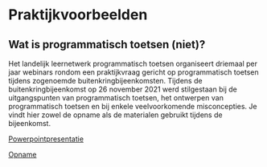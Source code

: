 # Praktijkvoorbeelden 

## Wat is programmatisch toetsen (niet)? 

Het landelijk leernetwerk programmatisch toetsen organiseert driemaal per jaar webinars rondom een praktijkvraag gericht op programmatisch toetsen tijdens zogenoemde buitenkringbijeenkomsten. Tijdens de buitenkringbijeenkomst op 26 november 2021 werd stilgestaan bij de uitgangspunten van programmatisch toetsen, het ontwerpen van programmatisch toetsen en bij enkele veelvoorkomende misconcepties. Je vindt hier zowel de opname als de materialen gebruikt tijdens de bijeenkomst. 

[Powerpointpresentatie](./bronnen/55_Buitenkring_PT.pptx)

[Opname](./bronnen/55_Bijeenkomst.mp4)